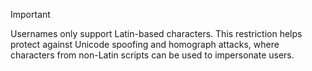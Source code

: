 > [!IMPORTANT]
> Usernames only support Latin-based characters. This restriction helps protect against Unicode spoofing and homograph attacks, where characters from non-Latin scripts can be used to impersonate users.
